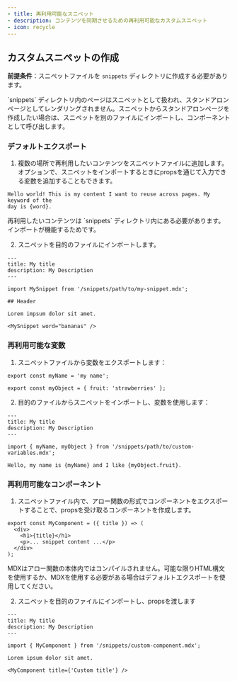 ```yaml
---
- title: 再利用可能なスニペット
- description: コンテンツを同期させるための再利用可能なカスタムスニペット
- icon: recycle
---
```



<SnippetIntro />

## カスタムスニペットの作成

**前提条件**：スニペットファイルを `snippets` ディレクトリに作成する必要があります。

<Note>
  &#x20;`snippets` ディレクトリ内のページはスニペットとして扱われ、スタンドアロンページとしてレンダリングされません。スニペットからスタンドアロンページを作成したい場合は、スニペットを別のファイルにインポートし、コンポーネントとして呼び出します。
</Note>

### デフォルトエクスポート

1. 複数の場所で再利用したいコンテンツをスニペットファイルに追加します。オプションで、スニペットをインポートするときにpropsを通じて入力できる変数を追加することもできます。

```mdx snippets/my-snippet.mdx
Hello world! This is my content I want to reuse across pages. My keyword of the
day is {word}.
```

<Warning>
  再利用したいコンテンツは `snippets` ディレクトリ内にある必要があります。インポートが機能するためです。
</Warning>

2. スニペットを目的のファイルにインポートします。

```mdx destination-file.mdx
---
title: My title
description: My Description
---

import MySnippet from '/snippets/path/to/my-snippet.mdx';

## Header

Lorem impsum dolor sit amet.

<MySnippet word="bananas" />
```

### 再利用可能な変数

1. スニペットファイルから変数をエクスポートします：

```mdx snippets/path/to/custom-variables.mdx
export const myName = 'my name';

export const myObject = { fruit: 'strawberries' };
```

2. 目的のファイルからスニペットをインポートし、変数を使用します：

```mdx destination-file.mdx
---
title: My title
description: My Description
---

import { myName, myObject } from '/snippets/path/to/custom-variables.mdx';

Hello, my name is {myName} and I like {myObject.fruit}.
```

### 再利用可能なコンポーネント

1. スニペットファイル内で、アロー関数の形式でコンポーネントをエクスポートすることで、propsを受け取るコンポーネントを作成します。

```mdx snippets/custom-component.mdx
export const MyComponent = ({ title }) => (
  <div>
    <h1>{title}</h1>
    <p>... snippet content ...</p>
  </div>
);
```

<Warning>
  MDXはアロー関数の本体内ではコンパイルされません。可能な限りHTML構文を使用するか、MDXを使用する必要がある場合はデフォルトエクスポートを使用してください。
</Warning>

2. スニペットを目的のファイルにインポートし、propsを渡します

```mdx destination-file.mdx
---
title: My title
description: My Description
---

import { MyComponent } from '/snippets/custom-component.mdx';

Lorem ipsum dolor sit amet.

<MyComponent title={'Custom title'} />
```
